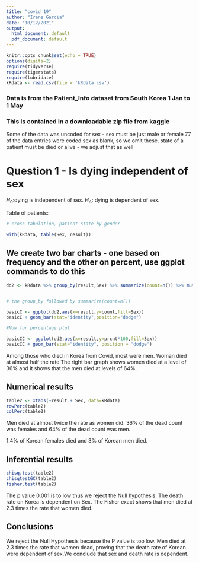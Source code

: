 ```yaml
---
title: "covid 19"
author: "Irene Garcia"
date: "10/12/2021"
output:
  html_document: default
  pdf_document: default
---
```


```r
knitr::opts_chunk$set(echo = TRUE)
options(digits=2)
require(tidyverse)
require(tigerstats)
require(lubridate)
kRdata <- read.csv(file = 'kRdata.csv')
```
### Data is from the Patient_Info dataset from South Korea 1 Jan to 1 May 
### This is contained in a downloadable zip file from kaggle

Some of the data was uncoded for sex - sex must be just male or female
77 of the data entries were coded sex  as blank, so we omit these.
state of a patient must be died or alive - we adjust that as well   
  
# Question 1 - Is dying independent of sex

$H_0$:dying is independent of sex. 
$H_A$: dying is dependent of sex.


Table of patients:
```r

# cross tabulation, patient state by gender

with(kRdata, table(Sex, result))

```

## We create two bar charts - one based on frequency and the other on percent, use ggplot commands to do this

```r
dd2 <- kRdata %>% group_by(result,Sex) %>% summarize(count=n()) %>% mutate(prcnt=count/sum(count))


# the group_by followed by summarize(count=n())

basicC <- ggplot(dd2,aes(x=result,y=count,fill=Sex))
basicC + geom_bar(stat="identity",position="dodge")

#Now for percentage plot

basicCC <- ggplot(dd2,aes(x=result,y=prcnt*100,fill=Sex)) 
basicCC + geom_bar(stat="identity", position = "dodge")
```


Among those who died in Korea from Covid, most were men. Woman died at almost half the rate.The right bar graph shows women died at a level of 36% and it shows that the men died at levels of 64%.


  
## Numerical results

```r
table2 <- xtabs(~result + Sex, data=kRdata)
rowPerc(table2)
colPerc(table2)
```

Men died at almost twice the rate as women did. 36% of the dead count was females and 64% of the dead count was men.

1.4% of Korean females died and  3% of Korean men died.


## Inferential results 

```r
chisq.test(table2)
chisqtestGC(table2)
fisher.test(table2)
```


The p value 0.001 is to low thus we reject the Null hypothesis. The death rate on Korea is dependent on Sex. The Fisher exact shows that men died at 2.3 times the rate that women died. 

## Conclusions



We reject the Null Hypothesis because the P value is too low. Men died at 2.3 times the rate that women dead, proving that the death rate of Korean were dependent of sex.We conclude that sex and death rate is dependent. 
